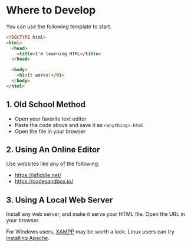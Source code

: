 # Where to Develop

You can use the following template to start.

```html
<!DOCTYPE html>
<html>
  <head>
    <title>I'm learning HTML</title>
  </head>

  <body>
    <h1>It works!</h1>
  </body>
</html>
```

## 1. Old School Method

- Open your favorite text editor
- Paste the code above and save it as `<anything>.html`
- Open the file in your browser

## 2. Using An Online Editor

Use websites like any of the following:

- https://jsfiddle.net/
- https://codesandbox.io/

## 3. Using A Local Web Server

Install any web server, and make it serve your HTML file. Open the URL in your browser.

For Windows users, [XAMPP](https://www.apachefriends.org/index.html) may be worth a look. Linux users can try [installing Apache](https://phoenixnap.com/kb/how-to-install-apache-web-server-on-ubuntu-18-04).
